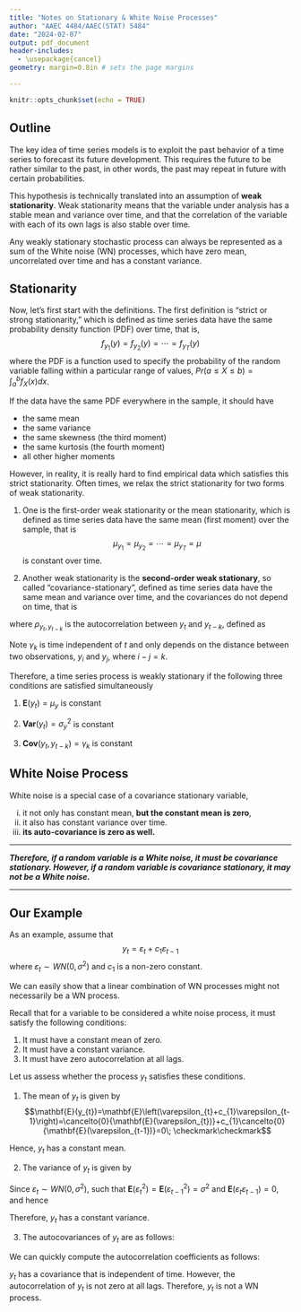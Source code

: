 ```yaml
---
title: "Notes on Stationary & White Noise Processes"
author: "AAEC 4484/AAEC(STAT) 5484"
date: "2024-02-07"
output: pdf_document
header-includes:
  - \usepackage{cancel}
geometry: margin=0.8in # sets the page margins

---
```


```r
knitr::opts_chunk$set(echo = TRUE)
```

## Outline 

The key idea of time series models is to exploit the past behavior of a time series to forecast its future development. This requires the future to be rather similar to the past, in other words, the past may repeat in future with certain probabilities. 

This hypothesis is technically translated into an assumption of **weak stationarity**. Weak stationarity means that the variable under analysis has a stable mean and variance over time, and that the correlation of the variable with each of its own lags is also stable over time. 

Any weakly stationary stochastic process can always be represented as a sum of the White noise (WN) processes, which have zero mean, uncorrelated over time and has a constant variance.

## Stationarity

Now, let's first start with the definitions. The first definition is “strict or strong stationarity,” which is defined as time series data have the same probability density function (PDF) over time, that is, $$f_{y_{1}}\left(y\right)=f_{y_{2}}\left(y\right)=\cdots=f_{y_{T}}\left(y\right)$$ 
where the PDF is a function used to specify the probability of the random variable falling within a particular range of values, $Pr(a\le X\le b)=\int_{a}^{b}f_{X}(x)dx$.

If the data have the same PDF everywhere in the sample, it should have

- the same mean
- the same variance
- the same skewness (the third moment)
- the same kurtosis (the fourth moment)
- all other higher moments

However, in reality, it is really hard to find empirical data which satisfies this strict stationarity. Often times, we relax the strict stationarity for two forms of weak stationarity.

1. One is the first-order weak stationarity or the mean stationarity, which is defined as time series data have the same mean (first moment) over the sample, that is $$\mu_{y_{1}}=\mu_{y_{2}}=\cdots=\mu_{y_{T}}=\mu$$ is constant over time.

2. Another weak stationarity is the **second-order weak stationary**, so called “covariance-stationary”, defined as time series data have the same mean and variance over time, and the covariances do not depend on time, that is 
\begin{align*}
\text{(i) } &	\mu_{y_{1}}=\mu_{y_{2}}=\cdots=\mu_{y_{T}}=\mu\\
\text{(ii) } &	\sigma_{y_{1}}^{2} = \sigma_{y_{2}}^{2}=\cdots=\sigma_{y_{T}}^{2}=\sigma^{2}\\
\text{(iii) } &	\rho_{y_{t},y_{t-k}} =\rho_{|k|}
\end{align*}

where $\rho_{y_{t},y_{t-k}}$ is the autocorrelation between $y_{t}$ and $y_{t-k}$, defined as
\begin{align*}
\gamma_{y_{t},y_{t-k}}= \mathbf{Cov}(y_{t},y_{t-k})&=\mathbf{E}\left[\left(y_{t}-\mathbf{E}(y_{t})\right)\left(y_{t-k}-\mathbf{E}(y_{t-k})\right)\right]\\
&=	\mathbf{E}\left[\left(y_{t}-\mu\right)\left(y_{t-k}-\mu\right)\right]
\end{align*}

Note $\gamma_{k}$ is time independent of $t$ and only depends on the distance between two observations, $y_{i}$ and $y_{j}$, where $i-j=k$.

Therefore, a time series process is weakly stationary if the following three conditions are satisfied simultaneously 

1. $\mathbf{E}(y_{t})=\mu_{y}$ is constant

2. $\mathbf{Var}(y_{t})=\sigma_{y}^{2}$ is constant

3. $\mathbf{Cov}(y_{t},y_{t-k})=\gamma_{k}$ is constant


## White Noise Process

White noise is a special case of a covariance stationary variable, 

i. it not only has constant mean, **but the constant mean is zero**, 
ii. it also has constant variance over time.
iii. **its auto-covariance is zero as well.**

---

***Therefore, if a random variable is a White noise, it must be covariance stationary. However, if a random variable is covariance stationary, it may not be a White noise.***

---

## Our Example

As an example, assume that 
$$y_{t}=\varepsilon_{t}+c_{1}\varepsilon_{t-1}$$
where $\varepsilon_{t}\sim WN(0,\sigma^{2})$ and $c_{1}$ is a non-zero constant.

We can easily show that a linear combination of WN processes might not necessarily be a WN process.

Recall that for a variable to be considered a white noise process, it must satisfy the following conditions:

1. It must have a constant mean of zero.
2. It must have a constant variance.
3. It must have zero autocorrelation at all lags.

Let us assess whether the process $y_{t}$ satisfies these conditions.

1. The mean of $y_{t}$ is given by
$$\mathbf{E}(y_{t})=\mathbf{E}\left(\varepsilon_{t}+c_{1}\varepsilon_{t-1}\right)=\cancelto{0}{\mathbf{E}(\varepsilon_{t})}+c_{1}\cancelto{0}{\mathbf{E}(\varepsilon_{t-1})}=0\; \checkmark\checkmark$$

Hence, $y_t$ has a constant mean.

2. The variance of $y_{t}$ is given by
\begin{align*}
\mathbf{Var}(y_{t})&=\mathbf{E}\left[\left(y_{t}-\mathbf{E}(y_{t})\right)^{2}\right]\\
&=\mathbf{E}\left(\varepsilon_{t}+c_{1}\varepsilon_{t-1}\right)^{2}\\
&=\mathbf{E}(\varepsilon_{t}^{2})+c_{1}^{2}\mathbf{E}(\varepsilon_{t-1}^{2})+2c_1\cancelto{0}{\mathbf{E}(\varepsilon_{t}\varepsilon_{t-1})}; 
\end{align*}

Since $\varepsilon_{t}\sim WN(0,\sigma^{2})$, such that $\mathbf{E}(\varepsilon_{t}^{2})=\mathbf{E}(\varepsilon_{t-1}^{2})=\sigma^{2}$ and $\mathbf{E}(\varepsilon_{t}\varepsilon_{t-1})=0$, and hence 
\begin{align*}
\mathbf{Var}(y_{t}) &=\sigma^2 + c_{1}^{2}\sigma^{2}\\
&= \left(1+c_{1}^{2}\right)\sigma^{2}\;\checkmark\checkmark\\
\end{align*}

Therefore, $y_{t}$ has a constant variance.

3. The autocovariances of $y_{t}$ are as follows:
\begin{align*}
\gamma_{0} &= \mathbf{Cov}(y_t, y_t) = \mathbf{Var}(y_{t})\\
\gamma_{1} &= \mathbf{Cov}(y_{t},y_{t-1})=\mathbf{E}\left[(y_{t}-\mathbf{E}(y_{t}))(y_{t-1}-\mathbf{E}(y_{t-1}))\right]\\
	&=\mathbf{E}(y_{t}y_{t-1})\\
	&=\mathbf{E}(\varepsilon_{t}+c_{1}\varepsilon_{t-1})\left(\varepsilon_{t-1}+c_{1}\varepsilon_{t-2}\right)\\
	&=\cancelto{0}{\mathbf{E}\left(\varepsilon_{t}\varepsilon_{t-1}\right)}+c_{1}\mathbf{E}\left(\varepsilon_{t-1}^{2}\right)+c_{1}\mathbf{E}\left(\varepsilon_{t}\varepsilon_{t-2}\right)+c_{2}^{2}\cancelto{0}{\mathbf{E}\left(\varepsilon_{t-1}\varepsilon_{t-2}\right)}\\
	&=c_{1}\sigma^{2}\; \boldsymbol{\times}\\
\gamma_{2}	&= \mathbf{Cov}(y_{t},y_{t-2})=\mathbf{E}(y_{t}-\mathbf{E}(y_{t}))(y_{t-2}-\mathbf{E}(y_{t-2}))\\
	&= \mathbf{E}(y_{t}y_{t-2})\\
	&= \mathbf{E}(\varepsilon_{t}+c_{1}\varepsilon_{t-1})\left(\varepsilon_{t-2}+c_{1}\varepsilon_{t-3}\right)\\
	&= \cancelto{0}{\mathbf{E}\left(\varepsilon_{t}\varepsilon_{t-2}\right)}+c_{1}\cancelto{0}{\mathbf{E}\left(\varepsilon_{t-1}\varepsilon_{t-2}\right)}+c_{1}\cancelto{0}{\mathbf{E}\left(\varepsilon_{t}\varepsilon_{t-3}\right)}+c_{2}^{2}\cancelto{0}{\mathbf{E}\left(\varepsilon_{t-1}\varepsilon_{t-3}\right)}\\
	&=0\\
	& \vdots\\
\gamma_{k}	&=0,\forall k>1
\end{align*}

We can quickly compute the autocorrelation coefficients as follows:
\begin{align*}
\rho_{0} &= \frac{\gamma_{0}}{\gamma_{0}}=1\\
\rho_{1} &= \frac{\gamma_{1}}{\gamma_{0}}=\frac{c_{1}\sigma^{2}}{\left(1+c_{1}^{2}\right)\sigma^{2}}=\frac{c_{1}}{1 + c_1^2}\; \boldsymbol{\times}\\
\rho_{2} &= \frac{\gamma_{2}}{\gamma_{0}}=\frac{0}{\left(1+c_{1}^{2}\right)\sigma^{2}}=0\\
\vdots\\
\rho_{k} &=0,\forall k>1
\end{align*}

$y_{t}$ has a covariance that is independent of time. However, the autocorrelation of $y_{t}$ is not zero at all lags. Therefore, $y_{t}$ is not a WN process.

